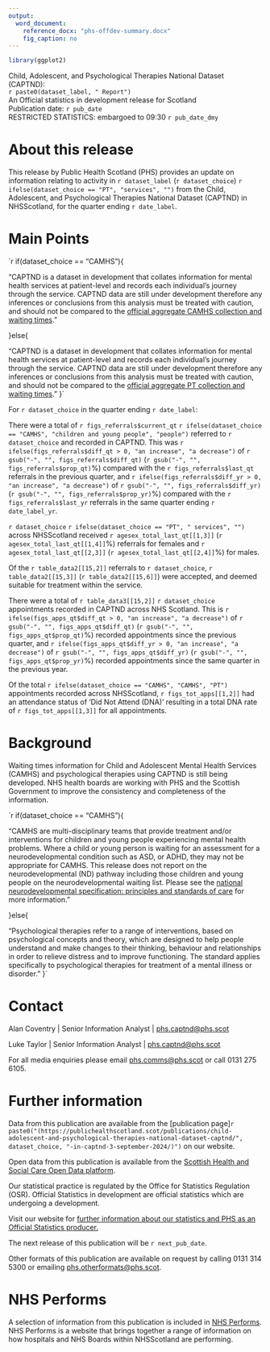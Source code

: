 ```yaml
---
output: 
  word_document:
    reference_docx: "phs-offdev-summary.docx"
    fig_caption: no
---
```



```r

library(ggplot2)

```

<Div custom-style = "Publication Title">Child, Adolescent, and Psychological Therapies National Dataset (CAPTND):</Div>
<Div custom-style = "Publication subtitle">`r paste0(dataset_label, " Report")`</Div>
<Div custom-style = "Stats designation">An Official statistics in development release for Scotland</Div>
<Div custom-style = "Publication date">Publication date: `r pub_date`</Div>
<Div custom-style = "Restricted Stats">RESTRICTED STATISTICS: embargoed to 09:30 `r pub_date_dmy`</Div>

# About this release
This release by Public Health Scotland (PHS) provides
an update on information relating to activity in `r dataset_label` (`r dataset_choice`)
`r ifelse(dataset_choice == "PT", "services", "")` from the Child, Adolescent,
and Psychological Therapies National Dataset (CAPTND) in NHSScotland, for the
quarter ending `r date_label`.

# Main Points
`r if(dataset_choice == "CAMHS"){

"CAPTND is a dataset in development that collates information for mental health
services at patient-level and records each individual’s journey through the service.
CAPTND data are still under development therefore any inferences or conclusions
from this analysis must be treated with caution, and should not be compared 
to the [official aggregate CAMHS collection and waiting times](https://publichealthscotland.scot/publications/child-and-adolescent-mental-health-services-camhs-waiting-times/child-and-adolescent-mental-health-services-camhs-waiting-times-quarter-ending-march-2025/)."

}else{

"CAPTND is a dataset in development that collates information for mental health
services at patient-level and records each individual’s journey through the service.
CAPTND data are still under development therefore any inferences or conclusions
from this analysis must be treated with caution, and should not be compared 
to the [official aggregate PT collection and waiting times](https://publichealthscotland.scot/publications/psychological-therapies-waiting-times/psychological-therapies-waiting-times-quarter-ending-march-2025/). "
}`


For `r dataset_choice` in the quarter ending `r date_label`:  

<Div custom-style = "Bullet 1"> 
There were a total of `r figs_referrals$current_qt`
`r ifelse(dataset_choice == "CAMHS", "children and young people", "people")` 
referred to `r dataset_choice` and recorded in CAPTND.
This was `r ifelse(figs_referrals$diff_qt > 0, "an increase", "a decrease")` of 
`r gsub("-", "", figs_referrals$diff_qt)` (`r gsub("-", "", figs_referrals$prop_qt)`%) compared with the
`r figs_referrals$last_qt` referrals in the previous quarter, and
`r ifelse(figs_referrals$diff_yr > 0, "an increase", "a decrease")` of `r gsub("-", "", figs_referrals$diff_yr)` 
(`r gsub("-", "", figs_referrals$prop_yr)`%) compared with the `r figs_referrals$last_yr` referrals
in the same quarter ending `r date_label_yr`.
</Div>

<Div custom-style = "Bullet 1"> 
`r dataset_choice` `r ifelse(dataset_choice == "PT", " services", "")` across
NHSScotland received `r agesex_total_last_qt[[1,3]]`
(`r agesex_total_last_qt[[1,4]]`%) referrals for females and `r agesex_total_last_qt[[2,3]]`
(`r agesex_total_last_qt[[2,4]]`%) for males. 
</Div>

<Div custom-style = "Bullet 1">
Of the `r table_data2[[15,2]]` referrals to `r dataset_choice`, `r table_data2[[15,3]]`
(`r table_data2[[15,6]]`) were accepted, and deemed suitable for treatment within 
the service.
</Div>

<Div custom-style = "Bullet 1">
There were a total of `r table_data3[[15,2]]` `r dataset_choice` appointments recorded in CAPTND 
across NHS Scotland. This is `r ifelse(figs_apps_qt$diff_qt > 0, "an increase", "a decrease")`
of `r gsub("-", "", figs_apps_qt$diff_qt)` (`r gsub("-", "", figs_apps_qt$prop_qt)`%)
recorded appointments since the previous quarter, and
`r ifelse(figs_apps_qt$diff_yr > 0, "an increase", "a decrease")` of
`r gsub("-", "", figs_apps_qt$diff_yr)` (`r gsub("-", "", figs_apps_qt$prop_yr)`%)
recorded appointments since the same quarter in the previous year.
</Div>

<Div custom-style = "Bullet 1">
Of the total `r ifelse(dataset_choice == "CAMHS", "CAMHS", "PT")` appointments recorded 
across NHSScotland, `r figs_tot_apps[[1,2]]` had an attendance status of 'Did Not Attend (DNA)' 
resulting in a total DNA rate of `r figs_tot_apps[[1,3]] ` for all appointments.
</Div>


# Background

Waiting times information for Child and Adolescent Mental Health Services (CAMHS) and 
psychological therapies using CAPTND is still being developed. NHS health boards
are working with PHS and the Scottish Government to improve the consistency and
completeness of the 
information.  

`r if(dataset_choice == "CAMHS"){

"CAMHS are multi-disciplinary teams that provide treatment and/or interventions for children and
young people experiencing mental health problems. Where a child or young person is waiting
for an assessment for a neurodevelopmental condition such as ASD, or ADHD, they may not be
appropriate for CAMHS. This release does not report on the neurodevelopmental (ND) pathway
including those children and young people on the neurodevelopmental waiting list. Please see the 
[national neurodevelopmental specification: principles and standards of care](https://www.gov.scot/publications/national-neurodevelopmental-specification-children-young-people-principles-standards-care/) for more information."

}else{

"Psychological therapies refer to a range of interventions, based on psychological concepts and
theory, which are designed to help people understand and make changes to their thinking,
behaviour and relationships in order to relieve distress and to improve functioning. The standard
applies specifically to psychological therapies for treatment of a mental illness or disorder."
}`

# Contact
Alan Coventry | Senior Information Analyst | [phs.captnd@phs.scot](mailto:phs.captnd@phs.scot)

Luke Taylor | Senior Information Analyst | [phs.captnd@phs.scot](mailto:phs.captnd@phs.scot)

For all media enquiries please email [phs.comms@phs.scot](mailto:phs.comms@phs.scot) or call 0131 275 6105.

# Further information
Data from this publication are available from the [publication page]`r paste0("(https://publichealthscotland.scot/publications/child-adolescent-and-psychological-therapies-national-dataset-captnd/", dataset_choice, "-in-captnd-3-september-2024/)")` on our website.

Open data from this publication is available from the [Scottish Health and Social Care Open Data platform](https://www.opendata.nhs.scot/).

Our statistical practice is regulated by the Office for Statistics Regulation (OSR). Official Statistics in development are official statistics which are undergoing a development. 

Visit our website for [further information about our statistics and PHS as an Official Statistics producer.](https://publichealthscotland.scot/our-organisation/about-our-statistics/official-statistics/)

The next release of this publication will be `r next_pub_date`.

Other formats of this publication are available on request by calling 0131 314 5300 or emailing [phs.otherformats@phs.scot](mailto:phs.otherformats@phs.scot).

# NHS Performs
A selection of information from this publication is included in [NHS Performs](http://www.nhsperforms.scot). NHS Performs is a website that brings together a range of information on how hospitals and NHS Boards within NHSScotland are performing.
